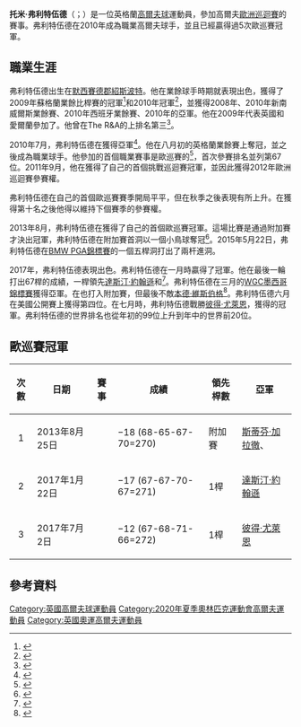 {{Infobox golfer
| name              = Tommy Fleetwood
| image             = Tommy Fleetwood.JPG
| imagesize         = <!-- e.g. 250px (default is 200px) -->
| caption           = 弗利特伍德在KLM公開賽，2012年
| fullname          = Thomas Paul Fleetwood
| nickname          = 
| birth_date        = {{Birth date and age|1991|1|19|df=y}}
| birth_place       = [[英格蘭|英格蘭]][[紹斯波特|紹斯波特]]
| death_date        = <!-- {{Death date and age|YYYY|MM|DD|1991|1|19|df=y}} -->
| death_place       = 
| height            = <!-- {{height|ft=|in=}} -->
| weight            = 
| nationality       = {{ENG}}（{{UK}}）
| residence         = [[英格蘭|英格蘭]][[紹斯波特|紹斯波特]]
| spouse            = 
| partner           = 
| children          = 
| college           = 
| yearpro           = 2010
| retired           = <!-- Year retired -->
| tour              = [[歐洲巡迴賽|歐洲巡迴賽]]<br>[[PGA巡迴賽|PGA巡迴賽]]
| extour            = {{link-en|挑戰巡迴賽|Challenge Tour}}
| prowins           = 8
| pgawins           = <!-- Number of PGA Tour wins -->
| eurowins          = 5
| japwins           = <!-- Number of Japan Golf Tour wins -->
| asiawins          = <!-- Number of Asian Tour wins -->
| sunwins           = 1
| auswins           = <!-- Number of PGA Tour of Australasia wins -->
| nwidewins         = <!-- Number of Nationwide Tour wins -->
| chalwins          = 1
| champwins         = <!-- Number of Champions Tour wins -->
| seneurowins       = <!-- Number of European Seniors Tour wins -->
| otherwins         = 2
| majorwins         = <!-- Number of Major Championship wins -->
| masters           = T17：2018
| usopen            = 2nd：2018
| open              = T27：2017
| pga               = T61：2017
| wghofid           = <!-- World Golf Hall of Fame member ID -->
| wghofyear         = <!-- World Golf Hall of Fame year inducted -->
| award1            = 挑戰巡迴賽排名首位
| year1             = 2011
| awardssection     = <!-- location of awards page or section -->
}}
'''托米·弗利特伍德'''（{{lang-en|Tommy Fleetwood}}；{{bd|1991年|1月19日}}）是一位英格蘭[[高爾夫球|高爾夫球]]運動員，參加高爾夫[[歐洲巡迴賽|歐洲巡迴賽]]的賽事。弗利特伍德在2010年成為職業高爾夫球手，並且已經贏得過5次歐巡賽冠軍。

==職業生涯==
弗利特伍德出生在[[默西賽德郡|默西賽德郡]][[紹斯波特|紹斯波特]]。他在業餘球手時期就表現出色，獲得了2009年蘇格蘭業餘比桿賽的冠軍<ref>{{cite news |url=http://www.liverpooldailypost.co.uk/golf/golf-news/2010/03/30/southport-s-tommy-fleetwood-set-to-fulfil-his-dream-of-joining-the-professional-golf-ranks-92534-26134571/ |title=Southport’s Tommy Fleetwood set to fulfil his dream of joining the professional golf ranks |newspaper=[[Liverpool_Daily_Post|Liverpool Daily Post]] |date=2010-03-30 |accessdate=2010-08-26}}</ref>和2010年{{link-en|英格蘭業餘賽|English Amateur}}冠軍<ref>{{cite news |url=http://www.liverpoolecho.co.uk/sport/golf/2010/08/02/formby-hall-s-tommy-fleetwood-is-new-english-champion-100252-26977476/ |title=Formby Hall’s Tommy Fleetwood is new English champion |newspaper=[[Liverpool_Echo|Liverpool Echo]] |first=Richard |last=Williamson |date=2010-08-02 |accessdate=2010-08-26 |archive-date=2012-10-11 |archive-url=https://web.archive.org/web/20121011054138/http://www.liverpoolecho.co.uk/sport/golf/2010/08/02/formby-hall-s-tommy-fleetwood-is-new-english-champion-100252-26977476/ |dead-url=no }}</ref>，並獲得2008年{{link-en|業餘錦標賽|Amateur Championship}}、2010年新南威爾斯業餘賽、2010年西班牙業餘賽、2010年{{link-en|歐洲業餘賽|European Amateur}}的亞軍。他在2009年代表英國和愛爾蘭參加了{{link-en|沃克盃|[Walker Cup}}。他曾在The R&A的{{link-en|世界業餘高爾夫球手排名|World Amateur Golf Ranking}}上排名第三<ref>{{cite news |url=http://www.liverpooldailypost.co.uk/golf/golf-news/2010/08/17/merseyside-golfer-tommy-fleetwood-turns-professional-92534-27075371/ |title=Merseyside golfer Tommy Fleetwood turns professional |newspaper=[[Liverpool_Daily_Post|Liverpool Daily Post]] |date=2010-08-17 |accessdate=2010-08-26 |archive-date=2010-08-27 |archive-url=https://web.archive.org/web/20100827110838/http://www.liverpooldailypost.co.uk/golf/golf-news/2010/08/17/merseyside-golfer-tommy-fleetwood-turns-professional-92534-27075371/ |dead-url=no }}</ref>。

2010年7月，弗利特伍德在{{link-en|英格蘭挑戰賽|English Challenge}}獲得亞軍<ref>{{cite web |url=http://news.bbc.co.uk/sport1/hi/golf/8853953.stm |title=Australian Gaunt wins English Challenge in Suffolk |work=[[BBC_Sport|BBC Sport]] |date=2010-07-26 |accessdate=2010-07-26 |archive-date=2017-08-10 |archive-url=https://web.archive.org/web/20170810212806/http://news.bbc.co.uk/sport1/hi/golf/8853953.stm |dead-url=no }}</ref>。他在八月初的英格蘭業餘賽上奪冠，並之後成為職業球手。他參加的首個職業賽事是歐巡賽的{{link-en|捷克公開賽|Czech Open (golf)}}<ref>{{cite journal |url=http://www.liverpoolecho.co.uk/sport/golf/2010/08/02/formby-hall-s-tommy-fleetwood-is-new-english-champion-100252-26977476/ |title=Nike snap up English Amateur Champion Fleetwood |journal=[[Today's_Golfer|Today's Golfer]] |first=Jonathan |last=Greathead |date=2010-08-19 |accessdate=2010-08-26 |archive-date=2012-10-11 |archive-url=https://web.archive.org/web/20121011054138/http://www.liverpoolecho.co.uk/sport/golf/2010/08/02/formby-hall-s-tommy-fleetwood-is-new-english-champion-100252-26977476/ |dead-url=no }}</ref>，首次參賽排名並列第67位。2011年9月，他在{{link-en|哈薩克公開賽|Kazakhstan Open}}獲得了自己的首個挑戰巡迴賽冠軍，並因此獲得2012年歐洲巡迴賽參賽權。

弗利特伍德在自己的首個歐巡賽賽季開局平平，但在秋季之後表現有所上升。在{{link-en|南非公開賽|South African Open (golf)}}獲得第十名之後他得以維持下個賽季的參賽權。

2013年8月，弗利特伍德在{{link-en|強尼·沃克錦標賽|Johnnie Walker Championship at Gleneagles}}獲得了自己的首個歐巡賽冠軍。這場比賽是通過附加賽才決出冠軍，弗利特伍德在附加賽首洞以一個小鳥球奪冠<ref>{{cite news |url=http://www.bbc.co.uk/sport/0/golf/23836804 |title=Johnnie Walker Championship: Tommy Fleetwood wins play-off |first=Phil |last=Goodlad |work=BBC Sport |date=2013-08-25 |accessdate=2013-08-26 |archive-date=2013-08-28 |archive-url=https://web.archive.org/web/20130828061905/http://www.bbc.co.uk/sport/0/golf/23836804 |dead-url=no }}</ref>。2015年5月22日，弗利特伍德在[[BMW_PGA錦標賽|BMW PGA錦標賽]]的一個五桿洞打出了兩杆進洞。

2017年，弗利特伍德表現出色。弗利特伍德在一月時贏得了{{link-en|阿布達比匯豐錦標賽|Abu Dhabi HSBC Golf Championship}}冠軍。他在最後一輪打出67桿的成績，一桿領先[[達斯汀·約翰遜|達斯汀·約翰遜]]和{{link-en|保羅·拉拉查保|Pablo Larrazábal}}<ref>{{cite news |url=http://www.telegraph.co.uk/golf/2017/01/22/tommy-fleetwood-no-longer-englands-forgotten-man-abu-dhabi-win/ |title=Tommy Fleetwood no longer England's forgotten man after Abu Dhabi win |date=2017-01-22 |newspaper=Daily Telegraph |first=James |last=Corrigan |accessdate=2017-03-08 |archive-date=2019-04-13 |archive-url=https://web.archive.org/web/20190413185104/https://www.telegraph.co.uk/golf/2017/01/22/tommy-fleetwood-no-longer-englands-forgotten-man-abu-dhabi-win/ |dead-url=no }}</ref>。弗利特伍德在三月的[[CA錦標賽|WGC墨西哥錦標賽]]獲得亞軍。在{{link-en|深圳國際賽|Shenzhen International (golf)}}也打入附加賽，但最後不敵[[本德·維斯伯格|本德·維斯伯格]]<ref>{{cite web |url=http://www.europeantour.com/europeantour/season=2017/tournamentid=2017032/news/newsid=325848.html |title=Wiesberger claims dramatic victory in China |date=2017-04-23 |publisher=PGA European Tour |accessdate=2017-04-23 |archive-date=2018-10-29 |archive-url=https://web.archive.org/web/20181029191840/http://www.europeantour.com/europeantour/season=2017/tournamentid=2017032/news/newsid=325848.html |dead-url=no }}</ref>。弗利特伍德六月在美國公開賽上獲得第四位。在七月時，弗利特伍德戰勝[[彼得·尤萊恩|彼得·尤萊恩]]，獲得{{link-en|法國高爾夫公開賽|Open de France}}的冠軍。弗利特伍德的世界排名也從年初的99位上升到年中的世界前20位。

==歐巡賽冠軍==
{| class="wikitable" style="font-size:95%;"
!次數!!日期!!賽事!!成績!!領先桿數!!亞軍
|-
|align=center|1
|2013年8月25日
|{{link-en|強尼·沃克錦標賽|Johnnie Walker Championship at Gleneagles}}
|−18 (68-65-67-70=270)
|附加賽
|{{flagicon|SCO}} [[斯蒂芬·加拉徹|斯蒂芬·加拉徹]]、{{flagicon|ARG}} {{link-en|里卡多·岡薩雷斯|Ricardo González (golfer)}} 
|-
|align=center|2
|2017年1月22日
|{{link-en|阿布達比匯豐錦標賽|Abu Dhabi HSBC Golf Championship}}
|−17 (67-67-70-67=271)
|1桿
|{{flagicon|USA}}[[達斯汀·約翰遜|達斯汀·約翰遜]] {{flagicon|ESP}} {{link-en|保羅·拉拉查保|Pablo Larrazábal}}
|-
|align=center|3
|2017年7月2日
|{{link-en|法國高爾夫公開賽|Open de France}}
|−12 (67-68-71-66=272)
|1桿
|{{flagicon|USA}} [[彼得·尤萊恩|彼得·尤萊恩]]
|}

==參考資料==
{{reflist}}

{{DEFAULTSORT: Fleetwood, Tom}}
[[Category:英國高爾夫球運動員|Category:英國高爾夫球運動員]]
[[Category:2020年夏季奧林匹克運動會高爾夫運動員|Category:2020年夏季奧林匹克運動會高爾夫運動員]]
[[Category:英國奧運高爾夫運動員|Category:英國奧運高爾夫運動員]]